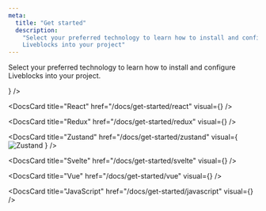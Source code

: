 ```yaml
---
meta:
  title: "Get started"
  description:
    "Select your preferred technology to learn how to install and configure
    Liveblocks into your project"
---
```


Select your preferred technology to learn how to install and configure
Liveblocks into your project.

<ListGrid>
  <DocsCard
    title="Next.js"
    href="/docs/get-started/nextjs"
    visual={<DocsNextjsIcon />}
  />
  
  <DocsCard
    title="React"
    href="/docs/get-started/react"
    visual={<DocsReactIcon />}
  />
  
  <DocsCard
    title="Redux"
    href="/docs/get-started/redux"
    visual={<DocsReduxIcon />}
  />

  <DocsCard
    title="Zustand"
    href="/docs/get-started/zustand"
    visual={
      <img
        alt="Zustand"
        src="/assets/zustand.png"
        width={30}
        height={24}
        loading="lazy"
      />
    }
  />
  
  <DocsCard
    title="Svelte"
    href="/docs/get-started/svelte"
    visual={<DocsReduxIcon />}
  />
  
  <DocsCard title="Vue" href="/docs/get-started/vue" visual={<DocsVueIcon />} />
  
  <DocsCard
    title="JavaScript"
    href="/docs/get-started/javascript"
    visual={<DocsJavascriptIcon />}
  />
  
  
</ListGrid>

<MissingTechnologyBanner />
